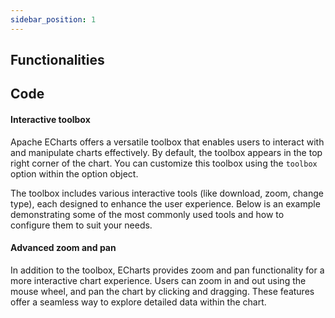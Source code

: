 ```yaml
---
sidebar_position: 1
---
```


## Functionalities


## Code

#### Interactive toolbox

Apache ECharts offers a versatile toolbox that enables users to interact with and manipulate charts effectively.
By default, the toolbox appears in the top right corner of the chart.
You can customize this toolbox using the `toolbox` option within the option object.

The toolbox includes various interactive tools (like download, zoom, change type), each designed to enhance the user experience.
Below is an example demonstrating some of the most commonly used tools and how to configure them to suit your needs.

<EchartsSpecialToolboxPlayground height="40rem" />

#### Advanced zoom and pan

In addition to the toolbox, ECharts provides zoom and pan functionality for a more interactive chart experience.
Users can zoom in and out using the mouse wheel, and pan the chart by clicking and dragging.
These features offer a seamless way to explore detailed data within the chart.

<EchartsSpecialZoomPlayground height="40rem" />

